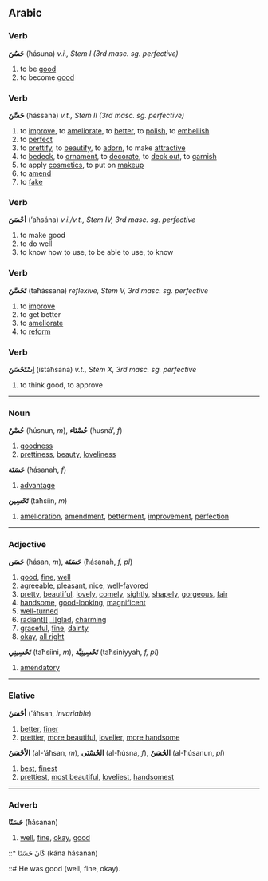 ==Arabic==
===Verb===
'''حَسُنَ''' (ħásuna) ''v.i., Stem I (3rd masc. sg. perfective)''

# to be [[good]]
# to become [[good]]

===Verb===
'''حَسَّنَ''' (ħássana) ''v.t., Stem II (3rd masc. sg. perfective)''

# to [[improve]], to [[ameliorate]], to [[better]], to [[polish]], to [[embellish]]
# to [[perfect]]
# to [[prettify]], to [[beautify]], to [[adorn]], to make [[attractive]]
# to [[bedeck]], to [[ornament]], to [[decorate]], to [[deck out]], to [[garnish]]
# to apply [[cosmetics]], to put on [[makeup]]
# to [[amend]]
# to [[fake]]

===Verb===
'''أحْسَنَ''' (’aħsána) ''v.i./v.t., Stem IV, 3rd masc. sg. perfective''

# to make good
# to do well
# to know how to use, to be able to use, to know

===Verb===
'''تَحَسَّنَ''' (taħássana) ''reflexive, Stem V, 3rd masc. sg. perfective''

# to [[improve]]
# to get better
# to [[ameliorate]]
# to [[reform]]

===Verb===
'''اِسْتَحْسَنَ''' (istáħsana) ''v.t., Stem X, 3rd masc. sg. perfective''

# to think good, to approve

----

===Noun===
'''حُسْنٌ''' (ħúsnun, ''m''), '''حُسْنَاء''' (ħusná’, ''f'')

# [[goodness]]
# [[prettiness]], [[beauty]], [[loveliness]]


'''حَسَنَة''' (ħásanah, ''f'')

# [[advantage]]


'''تَحْسِين''' (taħsíin, ''m'')

# [[amelioration]], [[amendment]], [[betterment]], [[improvement]], [[perfection]]

----

===Adjective===
'''حَسَن''' (ħásan, ''m''), '''حَسَنَة''' (ħásanah, ''f, pl'')

# [[good]], [[fine]], [[well]]
# [[agreeable]], [[pleasant]], [[nice]], [[well-favored]]
# [[pretty]], [[beautiful]], [[lovely]], [[comely]], [[sightly]], [[shapely]], [[gorgeous]], [[fair]]
# [[handsome]], [[good-looking]], [[magnificent]]
# [[well-turned]]
# [[radiant[[, [[glad]], [[charming]]
# [[graceful]], [[fine]], [[dainty]]
# [[okay]], [[all right]]


'''تَحْسِينِي''' (taħsíini, ''m''), '''تَحْسِينِيَّة''' (taħsiníyyah, ''f, pl'')

# [[amendatory]]

----

===Elative===
'''أحْسَنُ''' (’áħsan, ''invariable'')

# [[better]], [[finer]]
# [[prettier]], [[more beautiful]], [[lovelier]], [[more handsome]]


'''الأحْسَنُ''' (al-’áħsan, ''m''), '''الحُسْنَى''' (al-ħúsna, ''f''), '''الحُسَنٌ''' (al-ħúsanun, ''pl'')

# [[best]], [[finest]]
# [[prettiest]], [[most beautiful]], [[loveliest]], [[handsomest]]

----

===Adverb===
'''حَسَنًا''' (ħásanan)

# [[well]], [[fine]], [[okay]], [[good]]


::* كَانَ حَسَنًا (kána ħásanan)

::# He was good (well, fine, okay).